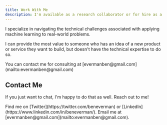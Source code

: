```yaml
---
title: Work With Me
description: I'm available as a research collaborator or for hire as a technical consultant.
---
```


I specialize in navigating the technical challenges associated with applying machine learning to real-world problems.

I can provide the most value to someone who has an idea of a new product or service they want to build, but doesn't have the technical expertise to do so. 

<Callout type='warning'>
    You can contact me for consulting at [evermanben@gmail.com](mailto:evermanben@gmail.com)
</Callout>

## Contact Me

If you just want to chat, I'm happy to do that as well. Reach out to me!

<Callout type='warning'>
    Find me on [Twitter](https://twitter.com/beneverman) or [LinkedIn](https://www.linkedin.com/in/beneverman/). Email me at [evermanben@gmail.com](mailto:evermanben@gmail.com).
</Callout>